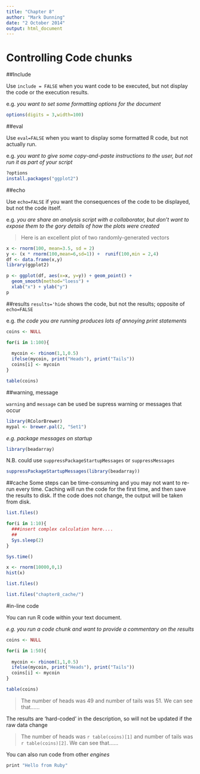 ```yaml
---
title: "Chapter 8"
author: "Mark Dunning"
date: "2 October 2014"
output: html_document
---
```


# Controlling Code chunks

##Include

Use `include = FALSE` when you want code to be executed, but not display the code or the execution results. 

e.g. *you want to set some formatting options for the document*

```r
options(digits = 3,width=100)
```















##eval

Use `eval=FALSE` when you want to display some formatted R code, but not actually run.

e.g. *you want to give some copy-and-paste instructions to the user, but not run it as part of your script*


```r
?options
install.packages("ggplot2")
```














##echo

Use `echo=FALSE` if you want the consequences of the code to be displayed, but not the code itself.

e.g. *you are share an analysis script with a collaborator, but don't want to expose them to the gory details of how the plots were created*

>Here is an excellent plot of two randomly-generated vectors
```r
x <- rnorm(100, mean=3.5, sd = 2)
y <- (x * rnorm(100,mean=6,sd=1)) +  runif(100,min = 2,4)
df <- data.frame(x,y)  
library(ggplot2)

p <- ggplot(df, aes(x=x, y=y)) + geom_point() +
  geom_smooth(method="loess") + 
  xlab("x") + ylab("y") 
p
```














##results
`results='hide` shows the code, but not the results; opposite of `echo=FALSE`

e.g. *the code you are running produces lots of annoying print statements*

```r
coins <- NULL

for(i in 1:100){
  
  mycoin <- rbinom(1,1,0.5)
  ifelse(mycoin, print("Heads"), print("Tails"))
  coins[i] <- mycoin
}
```

```r
table(coins)
```

















##warning, message

`warning` and `message` can be used be supress warning or messages that occur

```r
library(RColorBrewer)
mypal <- brewer.pal(2, "Set1")
```


*e.g. package messages on startup*

```r
library(beadarray)
```

N.B. could use `suppressPackageStartupMessages` or `suppressMessages`

```r
suppressPackageStartupMessages(library(beadarray))
```















##cache
Some steps can be time-consuming and you may not want to re-run every time. Caching will run the code for the first time, and then save the results to disk. If the code does not change, the output will be taken from disk.


```r
list.files()
```


```r

for(i in 1:10){
  ###insert complex calculation here....
  ##
  Sys.sleep(2)
}

Sys.time()

x <- rnorm(10000,0,1)
hist(x)
```




```r
list.files()
```

```r
list.files("chapter8_cache/")
```


#in-line code

You can run R code within your text document. 

*e.g. you run a code chunk and want to provide a commentary on the results*

```r
coins <- NULL

for(i in 1:50){
  
  mycoin <- rbinom(1,1,0.5)
  ifelse(mycoin, print("Heads"), print("Tails"))
  coins[i] <- mycoin
}
```

```r
table(coins)
```

>The number of heads was 49 and number of tails was 51. We can see that......

The results are  'hard-coded' in the description, so will not be updated if the raw data change

>The number of heads was `r table(coins)[1]` and number of tails was `r table(coins)[2]`. We can see that......


You can also run code from other *engines*

```r
print "Hello from Ruby"

```

